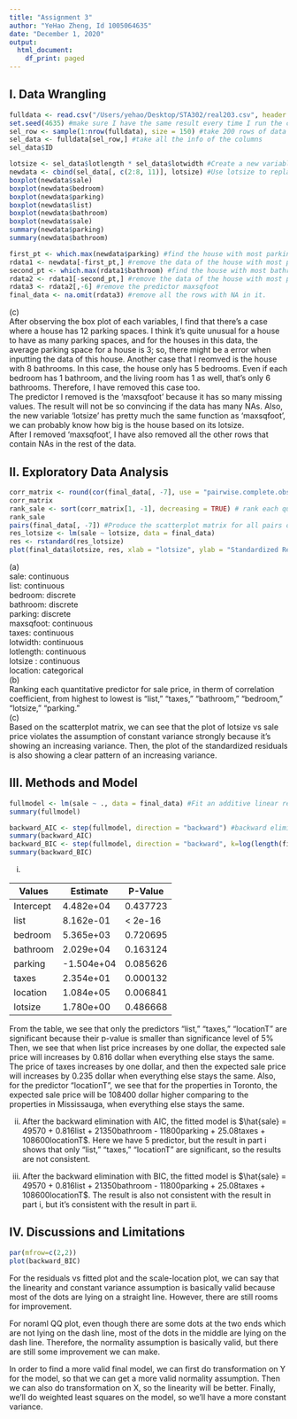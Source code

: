 ```yaml
---
title: "Assignment 3"
author: "YeHao Zheng, Id 1005064635"
date: "December 1, 2020"
output:
  html_document:
    df_print: paged
---
```


## I. Data Wrangling

```r
fulldata <- read.csv("/Users/yehao/Desktop/STA302/real203.csv", header = TRUE) #take data from the data file
set.seed(4635) #make sure I have the same result every time I run the code
sel_row <- sample(1:nrow(fulldata), size = 150) #take 200 rows of data starting from the first row
sel_data <- fulldata[sel_row,] #take all the info of the columns
sel_data$ID
```

```r
lotsize <- sel_data$lotlength * sel_data$lotwidth #Create a new variable with the name ‘lotsize’ by multiplying lotwidth by lotlength
newdata <- cbind(sel_data[, c(2:8, 11)], lotsize) #Use lotsize to replace lotwidth and lotlength and ignore the column ID
boxplot(newdata$sale) 
boxplot(newdata$bedroom)
boxplot(newdata$parking)
boxplot(newdata$list)
boxplot(newdata$bathroom)
boxplot(newdata$sale)
summary(newdata$parking)
summary(newdata$bathroom)

first_pt <- which.max(newdata$parking) #find the house with most parking spaces
rdata1 <- newdata[-first_pt,] #remove the data of the house with most parking spaces
second_pt <- which.max(rdata1$bathroom) #find the house with most bathrooms
rdata2 <- rdata1[-second_pt,] #remove the data of the house with most parking spaces
rdata3 <- rdata2[,-6] #remove the predictor maxsqfoot
final_data <- na.omit(rdata3) #remove all the rows with NA in it.
```

(c)\
After observing the box plot of each variables, I find that there's a case where a house has 12 parking spaces. I think it's quite unusual for a house to have as many parking spaces, and for the houses in this data, the average parking space for a house is 3; so, there might be a error when inputting the data of this house. Another case that I reomved is the house with 8 bathrooms. In this case, the house only has 5 bedrooms. Even if each bedroom has 1 bathroom, and the living room has 1 as well, that's only 6 bathrooms. Therefore, I have removed this case too. \
The predictor I removed is the 'maxsqfoot' because it has so many missing values. The result will not be so convincing if the data has many NAs. Also, the new variable 'lotsize' has pretty much the same function as 'maxsqfoot', we can probably know how big is the house based on its lotsize. \
After I removed 'maxsqfoot', I have also removed all the other rows that contain NAs in the rest of the data.

## II. Exploratory Data Analysis

```r
corr_matrix <- round(cor(final_data[, -7], use = "pairwise.complete.obs"), 3) #Produce the pairwise correlations and scatterplot matrix for all pairs of quantitative variables in the data
corr_matrix
rank_sale <- sort(corr_matrix[1, -1], decreasing = TRUE) # rank each quantitative predictor for sale price from highest to lowest.
rank_sale
pairs(final_data[, -7]) #Produce the scatterplot matrix for all pairs of quantitative variables in the data
res_lotsize <- lm(sale ~ lotsize, data = final_data)
res <- rstandard(res_lotsize)
plot(final_data$lotsize, res, xlab = "lotsize", ylab = "Standardized Residual", main = "Residual Plot of Sale Price vs Lotsize- 4635")
```

(a)\
sale: continuous \
list: continuous \
bedroom: discrete \
bathroom: discrete \
parking: discrete \
maxsqfoot: continuous  
taxes: continuous \
lotwidth: continuous \
lotlength: continuous \
lotsize : continuous \
location: categorical \
(b)\
Ranking each quantitative predictor for sale price, in therm of correlation coefficient, from highest to lowest is "list," "taxes," "bathroom," "bedroom," "lotsize," "parking." \
(c)\
Based on the scatterplot matrix, we can see that the plot of lotsize vs sale price violates the assumption of constant variance strongly because it's showing an increasing variance. Then, the plot of the standardized residuals is also showing a clear pattern of an increasing variance.

## III. Methods and Model

```r
fullmodel <- lm(sale ~ ., data = final_data) #Fit an additive linear regression model with all available predictors variables for sale price
summary(fullmodel)
```

```r
backward_AIC <- step(fullmodel, direction = "backward") #backward elimination with AIC. 
summary(backward_AIC)
backward_BIC <- step(fullmodel, direction = "backward", k=log(length(final_data))) #backward elimination with BIC. 
summary(backward_BIC)
```

i.

Values        | Estimate          | P-Value        |
------------------  | ----------------     | ---------------- |
Intercept  | 4.482e+04 | 0.437723   |
list | 8.162e-01 | < 2e-16 |
bedroom | 5.365e+03 | 0.720695  |
bathroom | 2.029e+04 | 0.163124 |
parking | -1.504e+04 | 0.085626 |
taxes | 2.354e+01 | 0.000132|
location | 1.084e+05 | 0.006841 | 
lotsize | 1.780e+00 | 0.486668  |

From the table, we see that only the predictors "list," "taxes," "locationT" are significant because their p-value is smaller than significance level of 5% \ 
Then, we see that when list price increases by one dollar, the expected sale price will increases by 0.816 dollar when everything else stays the same. The price of taxes increases by one dollar, and then the expected sale price will increases by 0.235 dollar when everything else stays the same. Also, for the predictor "locationT", we see that for the properties in Toronto, the expected sale price will be 108400 dollar higher comparing to the properties in Mississauga, when everything else stays the same. \

ii.
After the backward elimination with AIC, the fitted model is $\hat{sale} = 49570 + 0.816list + 21350bathroom - 11800parking + 25.08taxes + 108600locationT$. Here we have 5 predictor, but the result in part i shows that only "list," "taxes," "locationT" are significant, so the results are not consistent. \

iii.
After the backward elimination with BIC, the fitted model is $\hat{sale} = 49570 + 0.816list + 21350bathroom - 11800parking + 25.08taxes + 108600locationT$. The result is also not consistent with the result in part i, but it's consistent with the result in part ii.


## IV. Discussions and Limitations

```r
par(mfrow=c(2,2))
plot(backward_BIC)
```


For the residuals vs fitted plot and the scale-location plot, we can say that the linearity and constant variance assumption is basically valid because most of the dots are lying on a straight line. However, there are still rooms for improvement.\

For noraml QQ plot, even though there are some dots at the two ends which are not lying on the dash line, most of the dots in the middle are lying on the dash line. Therefore, the normality assumption is basically valid, but there are still some improvement we can make. \

In order to find a more valid final model, we can first do transformation on Y for the model, so that we can get a more valid normality assumption. Then we can also do transformation on X, so the linearity will be better. Finally, we'll do weighted least squares on the model, so we'll have a more constant variance.\



